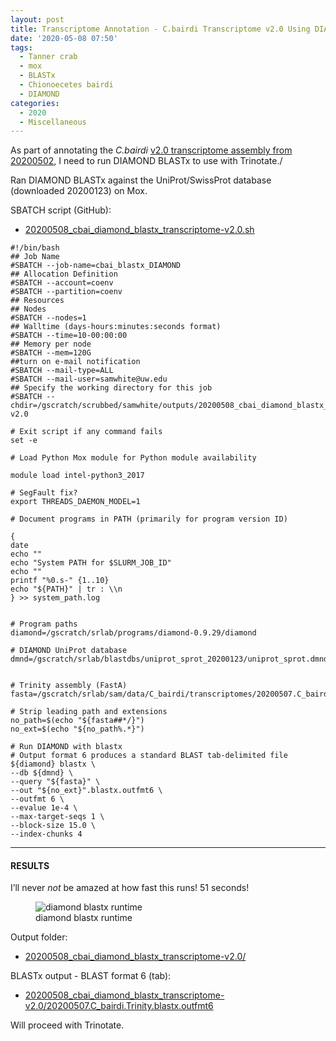 ```yaml
---
layout: post
title: Transcriptome Annotation - C.bairdi Transcriptome v2.0 Using DIAMOND BLASTx on Mox
date: '2020-05-08 07:50'
tags:
  - Tanner crab
  - mox
  - BLASTx
  - Chionoecetes bairdi
  - DIAMOND
categories:
  - 2020
  - Miscellaneous
---
```

As part of annotating the _C.bairdi_ [v2.0 transcriptome assembly from 20200502](https://robertslab.github.io/sams-notebook/posts/2020/2020-05-02-Transcriptome-Assembly---C.bairdi-All-RNAseq-Data-Without-Taxonomic-Filters-with-Trinity-on-Mox/), I need to run DIAMOND BLASTx to use with Trinotate./

Ran DIAMOND BLASTx against the UniProt/SwissProt database (downloaded 20200123) on Mox.

SBATCH script (GitHub):

- [20200508_cbai_diamond_blastx_transcriptome-v2.0.sh](https://github.com/RobertsLab/sams-notebook/blob/master/sbatch_scripts/20200508_cbai_diamond_blastx_transcriptome-v2.0.sh)

```shell
#!/bin/bash
## Job Name
#SBATCH --job-name=cbai_blastx_DIAMOND
## Allocation Definition
#SBATCH --account=coenv
#SBATCH --partition=coenv
## Resources
## Nodes
#SBATCH --nodes=1
## Walltime (days-hours:minutes:seconds format)
#SBATCH --time=10-00:00:00
## Memory per node
#SBATCH --mem=120G
##turn on e-mail notification
#SBATCH --mail-type=ALL
#SBATCH --mail-user=samwhite@uw.edu
## Specify the working directory for this job
#SBATCH --chdir=/gscratch/scrubbed/samwhite/outputs/20200508_cbai_diamond_blastx_transcriptome-v2.0

# Exit script if any command fails
set -e

# Load Python Mox module for Python module availability

module load intel-python3_2017

# SegFault fix?
export THREADS_DAEMON_MODEL=1

# Document programs in PATH (primarily for program version ID)

{
date
echo ""
echo "System PATH for $SLURM_JOB_ID"
echo ""
printf "%0.s-" {1..10}
echo "${PATH}" | tr : \\n
} >> system_path.log


# Program paths
diamond=/gscratch/srlab/programs/diamond-0.9.29/diamond

# DIAMOND UniProt database
dmnd=/gscratch/srlab/blastdbs/uniprot_sprot_20200123/uniprot_sprot.dmnd


# Trinity assembly (FastA)
fasta=/gscratch/srlab/sam/data/C_bairdi/transcriptomes/20200507.C_bairdi.Trinity.fasta

# Strip leading path and extensions
no_path=$(echo "${fasta##*/}")
no_ext=$(echo "${no_path%.*}")

# Run DIAMOND with blastx
# Output format 6 produces a standard BLAST tab-delimited file
${diamond} blastx \
--db ${dmnd} \
--query "${fasta}" \
--out "${no_ext}".blastx.outfmt6 \
--outfmt 6 \
--evalue 1e-4 \
--max-target-seqs 1 \
--block-size 15.0 \
--index-chunks 4
```

---

#### RESULTS

I'll never _not_ be amazed at how fast this runs! 51 seconds!

![diamond blastx runtime](https://github.com/RobertsLab/sams-notebook/blob/master/images/screencaps/20200508_cbai_diamond_blastx_transcriptome-v2.0_runtime.png?raw=true)

Output folder:

- [20200508_cbai_diamond_blastx_transcriptome-v2.0/](https://gannet.fish.washington.edu/Atumefaciens/20200508_cbai_diamond_blastx_transcriptome-v2.0/)

BLASTx output - BLAST format 6 (tab):

- [20200508_cbai_diamond_blastx_transcriptome-v2.0/20200507.C_bairdi.Trinity.blastx.outfmt6](https://gannet.fish.washington.edu/Atumefaciens/20200508_cbai_diamond_blastx_transcriptome-v2.0/20200507.C_bairdi.Trinity.blastx.outfmt6)

Will proceed with Trinotate.
